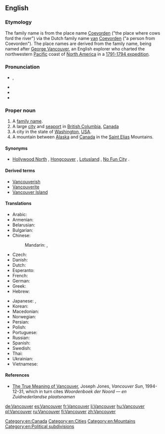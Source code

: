 ==English==

===Etymology===
The family name is from the {{etyl|nl}} place name [[Coevorden]] ("the place where cows ford the river") via the Dutch family name [[van]] [[Coevorden]] ("a person from Coevorden").  The place names are derived from the family name, being named after [[w:George Vancouver|George Vancouver]], an English explorer who charted the northwestern [[Pacific]] coast of [[North America]] in a [[w:Vancouver Expedition|1791-1794 expedition]].

===Pronunciation===
* {{IPA|/væŋˈkuː.vɚ/|/vænˈkuː.vɚ/}}, {{X-SAMPA|/v{N"ku:.v@`/|/v{n"ku:.v@`/}}
* {{audio|En-ca-Vancouver.ogg|Vancouver (Canadian)}}
* {{audio|en-us-Vancouver.ogg|Vancouver (US)}}
* {{rhymes|uːvə(r)}}

===Proper noun===
{{wikipedia|Vancouver|Vancouver, British Columbia}}
{{wikipedia|Vancouver, Washington}}
{{en-proper noun}}

# A [[family name]].
# A large [[city]] and [[seaport]] in [[British Columbia]], [[Canada]]
# A city in the state of [[Washington]], [[USA]].
# A mountain between [[Alaska]] and [[Canada]] in the [[Saint Elias]] Mountains.

====Synonyms====
* {{sense|Canadian city}} [[Hollywood North]] {{qualifier|informal}}, [[Hongcouver]] {{qualifier|informal|somewhat derogatory}}, [[Lotusland]] {{qualifier|informal}}, [[No Fun City]] {{qualifier|informal|usually pejorative}}.

====Derived terms====
* [[Vancouverish]]
* [[Vancouverite]]
* [[Vancouver Island]]

====Translations====
{{trans-top|city}}
* Arabic: {{t-|ar|فانكوفر|m|tr=fankuufar}}
* Armenian: {{t-|hy|Վանկուվեր|tr=Vankuver}}
* Belarusian: {{t-|be|Ванкувер|m|tr=Vankúver}}
* Bulgarian: {{t-|bg|Ванкувър|m|tr=Vankúvǎr}}
* Chinese:
*: Mandarin: {{t-|cmn|溫哥華|sc=Hani}}, {{t-|cmn|温哥华|tr=Wēngēhuá|sc=Hani}}
* Czech: {{t-|cs|Vancouver|m}}
* Danish: {{t-|da|Vancouver}}
* Dutch: {{t-|nl|Vancouver}}
* Esperanto: {{t-|eo|Vankuvero}}
* French: {{t+|fr|Vancouver}}
* German: {{t+|de|Vancouver}}
* Greek: {{t-|el|Βανκούβερ|tr=Vankoúver}}
* Hebrew: {{t-|he|ונקובר}}
{{trans-mid}}
* Japanese: {{t-|ja|ヴァンクーヴァー|tr=Vankūvā}}, {{t-|ja|バンクーバー|tr=Bankūbā}}
* Korean: {{t-|ko|밴쿠버|tr=baenkubeo|sc=Hang}}
* Macedonian: {{t-|mk|Ванкувер|m|tr=Vankúver|sc=Cyrl}}
* Norwegian: {{t-|no|Vancouver}}
* Persian: {{t-|fa|ونکوور|tr=Vankuver}}
* Polish: {{t+|pl|Vancouver}}
* Portuguese: {{t-|pt|Vancouver}}
* Russian: {{t-|ru|Ванкувер|m|tr=Vankúver}}
* Spanish: {{t+|es|Vancouver}}
* Swedish: {{t-|sv|Vancouver}}
* Thai: {{t-|th|แวนคูเวอร์|tr=waenkoower}}
* Ukrainian: {{t-|uk|Ванкувер|m|tr=Vankúver}}
* Vietnamese: {{t-|vi|Vancouver}}
{{trans-bottom}}

====References====
* [http://www.library.ubc.ca./jones/vanety.html The True Meaning of Vancouver], Joseph Jones, ''Vancouver Sun'', 1994-12-31, which in turn cites ''Woordenboek der Noord &mdash; en Zuidnederlandse plaatsnamen''

[[Category:en:Canada]]
[[Category:en:Cities]]
[[Category:en:Mountains]]
[[Category:en:Political subdivisions]]

[[de:Vancouver]]
[[es:Vancouver]]
[[fr:Vancouver]]
[[li:Vancouver]]
[[hu:Vancouver]]
[[pl:Vancouver]]
[[ru:Vancouver]]
[[fi:Vancouver]]
[[zh:Vancouver]]